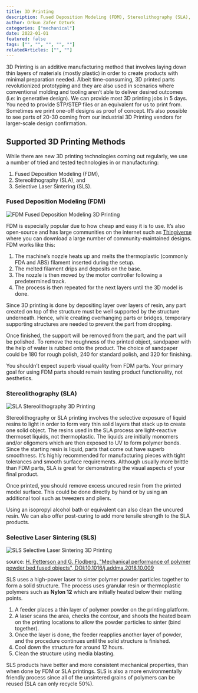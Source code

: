 ---
title: 3D Printing
description: Fused Deposition Modeling (FDM), Stereolithography (SLA), and Selective Laser Sintering (SLS).
author: Orkun Zafer Ozturk
categories: ["mechanical"]
date: 2022-01-01
featured: false
tags: ["", "", "", "", ""]
relatedArticles: ["", ""]
---

3D Printing is an additive manufacturing method that involves laying down thin layers of materials (mostly plastic) in order to create products with minimal preparation needed. Albeit time-consuming, 3D printed parts revolutionized prototyping and they are also used in scenarios where conventional molding and tooling aren’t able to deliver desired outcomes (i.e: in generative design). We can provide most 3D printing jobs in 5 days. You need to provide STP/STEP files or an equivalent for us to print from. Sometimes we print one-off designs as proof of concept. It’s also possible to see parts of 20-30 coming from our industrial 3D Printing vendors for larger-scale design confirmation.
## Supported 3D Printing Methods

While there are new 3D printing technologies coming out regularly, we use a number of tried and tested technologies in or manufacturing:
1. Fused Deposition Modeling (FDM),
2. Stereolithography (SLA), and
3. Selective Laser Sintering (SLS).
### Fused Deposition Modeling (FDM)

![FDM Fused Deposition Modeling 3D Printing](/images/3d-printing-fdm.png) 

FDM is especially popular due to how cheap and easy it is to use. It’s also open-source and has large communities on the internet such as [Thingiverse](thingiverse.com) where you can download a large number of community-maintained designs. FDM works like this:
1. The machine’s nozzle heats up and melts the thermoplastic (commonly FDA and ABS) filament inserted during the setup. 
2. The melted filament drips and deposits on the base.
3. The nozzle is then moved by the motor controller following a predetermined track. 
4. The process is then repeated for the next layers until the 3D model is done.   


Since 3D printing is done by depositing layer over layers of resin, any part created on top of the structure must be well supported by the structure underneath. Hence, while creating overhanging parts or bridges, temporary supporting structures are needed to prevent the part from dropping.  

Once finished, the support will be removed from the part, and the part will be polished. To remove the roughness of the printed object, sandpaper with the help of water is rubbed onto the product. The choice of sandpaper could be 180 for rough polish, 240 for standard polish, and 320 for finishing.  

You shouldn’t expect superb visual quality from FDM parts. Your primary goal for using FDM parts should remain testing product functionality, not aesthetics.   

### Stereolithography (SLA)

![SLA Stereolithography 3D Printing](/images/3d-printing-sla.png)

Stereolithography or SLA printing involves the selective exposure of liquid resins to light in order to form very thin solid layers that stack up to create one solid object. The resins used in the SLA process are light-reactive thermoset liquids, not thermoplastic. The liquids are initially monomers and/or oligomers which are then exposed to UV to form polymer bonds. Since the starting resin is liquid, parts that come out have superb smoothness. It’s highly recommended for manufacturing pieces with tight tolerances and smooth surface requirements.  Although usually more brittle than FDM parts, SLA is great for demonstrating the visual aspects of your final product.  

Once printed, you should remove excess uncured resin from the printed model surface. This could be done directly by hand or by using an additional tool such as tweezers and pliers.  

Using an isopropyl alcohol bath or equivalent can also clean the uncured resin. We can also offer post-curing to add more tensile strength to the SLA products.  

### Selective Laser Sintering (SLS)

![SLS Selective Laser Sintering 3D Printing](/images/3d-printing-SLS.png)

source:   [H. Petterson and G. Flodberg, "Mechanical performance of polymer powder bed fused objects", DOI:10.1016/j.addma.2018.10.009](https://www.researchgate.net/publication/328604028_Mechanical_performance_of_polymer_powder_bed_fused_objects_-_FEM_simulation_and_verification)


SLS uses a high-power laser to sinter polymer powder particles together to form a solid structure. The process uses granular resin or thermoplastic polymers such as **Nylon 12** which are initially heated below their melting points.   

1. A feeder places a thin layer of polymer powder on the printing platform.
2. A laser scans the area, checks the contour, and shoots the heated beam on the printing locations to allow the powder particles to sinter (bind together).
3. Once the layer is done, the feeder reapplies another layer of powder, and the procedure continues until the solid structure is finished. 
4. Cool down the structure for around 12 hours.
5. Clean the structure using media blasting.  

SLS products have better and more consistent mechanical properties, than when done by FDM or SLA printings. SLS is also a more environmentally friendly process since all of the unsintered grains of polymers can be reused (SLA can only recycle 50%). 


